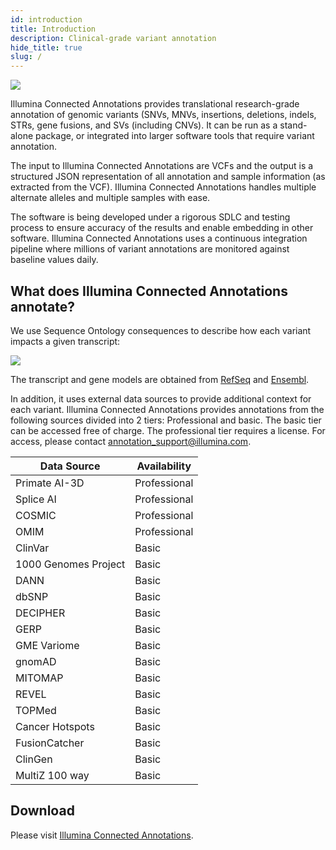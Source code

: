 ```yaml
---
id: introduction
title: Introduction
description: Clinical-grade variant annotation
hide_title: true
slug: /
---
```




![](ICAnnotations.png)

Illumina Connected Annotations provides translational research-grade annotation of genomic variants (SNVs, MNVs, insertions, deletions, indels, STRs, gene fusions, and SVs (including CNVs). It can be run as a stand-alone package, or integrated into larger software tools that require variant annotation.

The input to Illumina Connected Annotations are VCFs and the output is a structured JSON representation of all annotation and sample information (as extracted from the VCF). Illumina Connected Annotations handles multiple alternate alleles and multiple samples with ease.

The software is being developed under a rigorous SDLC and testing process to ensure accuracy of the results and enable embedding in other software. Illumina Connected Annotations uses a continuous integration pipeline where millions of variant annotations are monitored against baseline values daily.


## What does Illumina Connected Annotations annotate?

We use Sequence Ontology consequences to describe how each variant impacts a given transcript:

![](TranscriptConsequences.svg)

The transcript and gene models are obtained from [RefSeq](https://ftp.ncbi.nlm.nih.gov/genomes/all/annotation_releases/9606/) and [Ensembl](https://ftp.ensembl.org/pub/).

In addition, it uses external data sources to provide additional context for each variant. 
Illumina Connected Annotations provides annotations from the following sources divided into 2 tiers: Professional and basic. 
The basic tier can be accessed free of charge. The professional tier requires a license. For access, please contact annotation_support@illumina.com. 

| Data Source | Availability |
|--------|-----------------------------------|
| Primate AI-3D    | Professional  |
| Splice AI    | Professional  |
| COSMIC    | Professional  |
| OMIM    | Professional  |
| ClinVar    | Basic  |
| 1000 Genomes Project    | Basic  |
| DANN    | Basic  |
| dbSNP    | Basic  |
| DECIPHER    | Basic  |
| GERP    | Basic  |
| GME Variome    | Basic  |
| gnomAD    | Basic  |
| MITOMAP    | Basic  |
| REVEL    | Basic  |
| TOPMed    | Basic  |
| Cancer Hotspots    | Basic  |
| FusionCatcher    | Basic  |
| ClinGen    | Basic  |
| MultiZ 100 way    | Basic  |


## Download
Please visit [Illumina Connected Annotations](https://developer.illumina.com/IlluminaConnectedAnnotations).